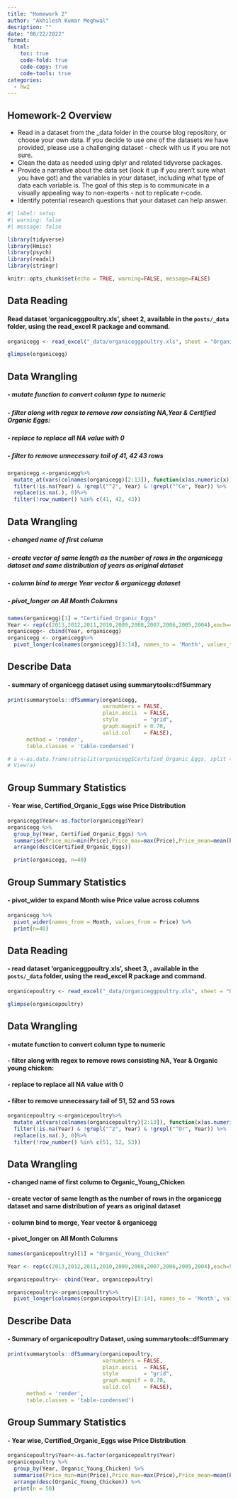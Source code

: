 ```yaml
---
title: "Homework 2"
author: "Akhilesh Kumar Meghwal"
desription: ""
date: "08/22/2022"
format:
  html:
    toc: true
    code-fold: true
    code-copy: true
    code-tools: true
categories:
  - hw2
---
```


## Homework-2 Overview

- Read in a dataset from the _data folder in the course blog repository, or choose your own data. If you decide to use one of the datasets we have provided, please use a challenging dataset - check with us if you are not sure. 
- Clean the data as needed using dplyr and related tidyverse packages.
- Provide a narrative about the data set (look it up if you aren't sure what you have got) and the variables in your dataset, including what type of data each variable is. The goal of this step is to communicate in a visually appealing way to non-experts - not to replicate r-code.
- Identify potential research questions that your dataset can help answer.
  
```r
#| label: setup
#| warning: false
#| message: false

library(tidyverse)
library(Hmisc)
library(psych)
library(readxl)
library(stringr)

knitr::opts_chunk$set(echo = TRUE, warning=FALSE, message=FALSE)

```
## Data Reading 
#### Read dataset 'organiceggpoultry.xls', sheet 2, available in the `posts/_data` folder, using the read_excel R package and command.
```r



organicegg <- read_excel("_data/organiceggpoultry.xls", sheet = "Organic egg prices, 2004-13", skip = 1)

glimpse(organicegg)

```
## Data Wrangling
##### - mutate function to convert column type to numeric
##### - filter along with regex to remove row consisting NA,Year & Certified Organic Eggs:
##### - replace to replace all NA value with 0
##### - filter to remove unnecessary tail of 41, 42 43 rows
```r
organicegg <-organicegg%>%
  mutate_at(vars(colnames(organicegg)[2:13]), function(x)as.numeric(x)) %>% 
  filter(!is.na(Year) & !grepl("^2", Year) & !grepl("^Ce", Year)) %>% 
  replace(is.na(.), 0)%>% 
  filter(!row_number() %in% c(41, 42, 43))
```
## Data Wrangling

##### - changed name of first column
##### - create vector of same length as the number of rows in the organicegg dataset and same distribution of years as original dataset
##### - column bind to merge Year vector & organicegg dataset
##### - pivot_longer on All Month Columns
```r

names(organicegg)[1] = "Certified_Organic_Eggs"
Year <- rep(c(2013,2012,2011,2010,2009,2008,2007,2006,2005,2004),each=4)
organicegg<- cbind(Year, organicegg)
organicegg <- organicegg%>% 
  pivot_longer(colnames(organicegg)[3:14], names_to = 'Month', values_to = 'Price')

```
## Describe Data
#### - summary of organicegg dataset using summarytools::dfSummary
```r


print(summarytools::dfSummary(organicegg,
                              varnumbers = FALSE,
                              plain.ascii  = FALSE,
                              style        = "grid",
                              graph.magnif = 0.70,
                              valid.col    = FALSE),
      method = 'render',
      table.classes = 'table-condensed')
```
```r
# a <-as.data.frame(strsplit(organicegg$Certified_Organic_Eggs, split = '([a-zA-Z\\ -1/-2])'))
# View(a)

```
## Group Summary Statistics
#### - Year wise, Certified_Organic_Eggs wise Price Distribution
```r

organicegg$Year<-as.factor(organicegg$Year)
organicegg %>% 
  group_by(Year, Certified_Organic_Eggs) %>% 
  summarise(Price_min=min(Price),Price_max=max(Price),Price_mean=mean(Price), .groups = 'keep') %>%
  arrange(desc(Certified_Organic_Eggs))

  print(organicegg, n=40)
```
## Group Summary Statistics
#### - pivot_wider to expand Month wise Price value across columns
```r
organicegg %>% 
  pivot_wider(names_from = Month, values_from = Price) %>% 
  print(n=40)

```
## Data Reading 
#### - read dataset 'organiceggpoultry.xls', sheet 3, , available in the `posts/_data` folder, using the read_excel R package and command.
```r


organicepoultry <- read_excel("_data/organiceggpoultry.xls", sheet = "Organic poultry prices, 2004-13", skip = 1)

glimpse(organicepoultry)

```
## Data Wrangling
#### - mutate function to convert column type to numeric
#### - filter along with regex to remove rows consisting NA, Year & Organic young chicken:
#### - replace to replace all NA value with 0
#### - filter to remove unnecessary tail of 51, 52 and 53 rows
```r

organicepoultry <-organicepoultry%>%
  mutate_at(vars(colnames(organicepoultry)[2:13]), function(x)as.numeric(x)) %>% 
  filter(!is.na(Year) & !grepl("^2", Year) & !grepl("^Or", Year)) %>% 
  replace(is.na(.), 0)%>% 
  filter(!row_number() %in% c(51, 52, 53))

```
## Data Wrangling
#### - changed name of first column to Organic_Young_Chicken
#### - create vector of same length as the number of rows in the organicegg dataset and same distribution of years as original dataset
#### - column bind to merge, Year vector & organicegg
#### - pivot_longer on All Month Columns
```r
names(organicepoultry)[1] = "Organic_Young_Chicken"

Year <- rep(c(2013,2012,2011,2010,2009,2008,2007,2006,2005,2004),each=5)

organicepoultry<- cbind(Year, organicepoultry)

organicepoultry<-organicepoultry%>% 
  pivot_longer(colnames(organicepoultry)[3:14], names_to = 'Month', values_to = 'Price')
```
## Describe Data
#### - Summary of organicepoultry Dataset, using summarytools::dfSummary
```r

print(summarytools::dfSummary(organicepoultry,
                              varnumbers = FALSE,
                              plain.ascii  = FALSE,
                              style        = "grid",
                              graph.magnif = 0.70,
                              valid.col    = FALSE),
      method = 'render',
      table.classes = 'table-condensed')
```
## Group Summary Statistics
#### - Year wise, Certified_Organic_Eggs wise Price Distribution
```r

organicepoultry$Year<-as.factor(organicepoultry$Year)
organicepoultry %>% 
  group_by(Year, Organic_Young_Chicken) %>% 
  summarise(Price_min=min(Price),Price_max=max(Price),Price_mean=mean(Price), .groups = 'keep') %>% 
  arrange(desc(Organic_Young_Chicken)) %>%
  print(n = 50)
```


